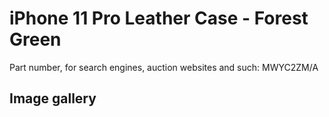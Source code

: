 
# iPhone 11 Pro Leather Case - Forest Green

Part number, for search engines, auction websites and such: MWYC2ZM/A

## Image gallery

<div style={{ width: '100%', maxWidth: '768px' }}>
<GalleryComponent
    images={[
      {
        original: "/everysource/MWYC2.webp",
        thumbnail: "/everypreview/MWYC2.webp",
      },
      {
        original: "/everysource/MWYC2_AV1.webp",
        thumbnail: "/everypreview/MWYC2_AV1.webp",
      },
      {
        original: "/everysource/MWYC2_AV2.webp",
        thumbnail: "/everypreview/MWYC2_AV2.webp",
      },
      {
        original: "/everysource/MWYC2_AV3.webp",
        thumbnail: "/everypreview/MWYC2_AV3.webp",
      },
      {
        original: "/everysource/MWYC2_AV4.webp",
        thumbnail: "/everypreview/MWYC2_AV4.webp",
      },
      {
        original: "/everysource/MWYC2_AV5.webp",
        thumbnail: "/everypreview/MWYC2_AV5.webp",
      }
    ]}
  />
</div>